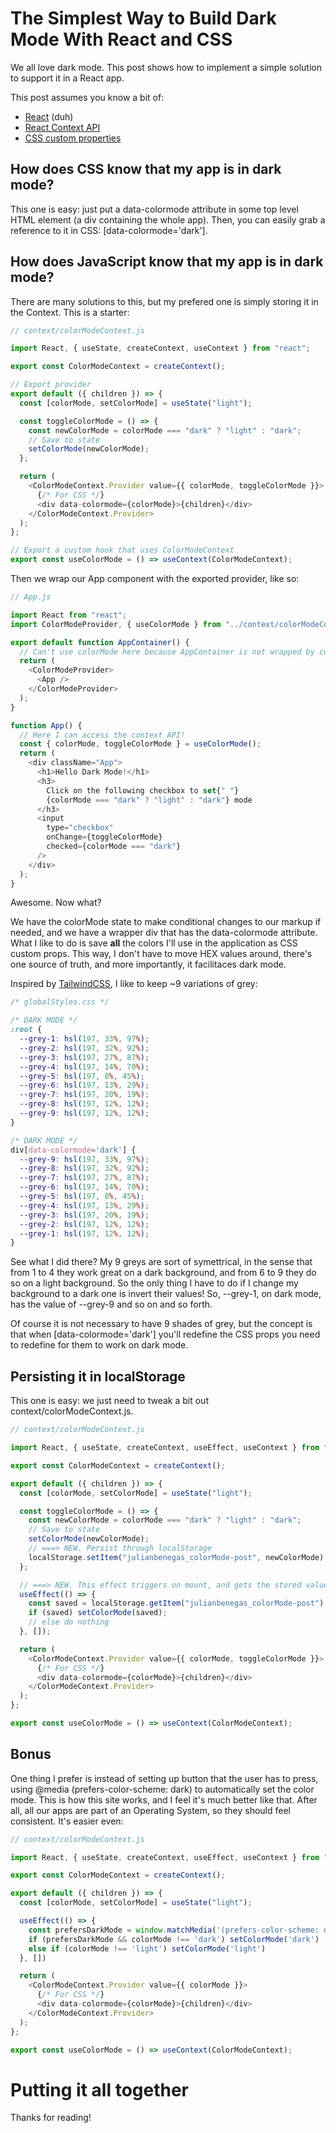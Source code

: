 
# The Simplest Way to Build Dark Mode With React and CSS

We all love dark mode. This post shows how to implement a simple solution to support it in a React app.

This post assumes you know a bit of:

- [React](https://reactjs.org/) (duh)
- [React Context API](https://reactjs.org/docs/context.html)
- [CSS custom properties](https://developer.mozilla.org/en-US/docs/Web/CSS/--*)

## How does CSS know that my app is in dark mode?

This one is easy: just put a <ic>data-colormode</ic> attribute in some top level HTML element (a div containing the whole app). Then, you can easily grab a reference to it in CSS: <ic>[data-colormode='dark']</ic>.

## How does JavaScript know that my app is in dark mode?

There are many solutions to this, but my prefered one is simply storing it in the Context. This is a starter:

```javascript
// context/colorModeContext.js

import React, { useState, createContext, useContext } from "react";

export const ColorModeContext = createContext();

// Export provider
export default ({ children }) => {
  const [colorMode, setColorMode] = useState("light");

  const toggleColorMode = () => {
    const newColorMode = colorMode === "dark" ? "light" : "dark";
    // Save to state
    setColorMode(newColorMode);
  };

  return (
    <ColorModeContext.Provider value={{ colorMode, toggleColorMode }}>
      {/* For CSS */}
      <div data-colormode={colorMode}>{children}</div>
    </ColorModeContext.Provider>
  );
};

// Export a custom hook that uses ColorModeContext
export const useColorMode = () => useContext(ColorModeContext);

```

Then we wrap our App component with the exported provider, like so:

```javascript
// App.js

import React from "react";
import ColorModeProvider, { useColorMode } from "../context/colorModeContext";

export default function AppContainer() {
  // Can't use colorMode here because AppContainer is not wrapped by context
  return (
    <ColorModeProvider>
      <App />
    </ColorModeProvider>
  );
}

function App() {
  // Here I can access the context API!
  const { colorMode, toggleColorMode } = useColorMode();
  return (
    <div className="App">
      <h1>Hello Dark Mode!</h1>
      <h3>
        Click on the following checkbox to set{" "}
        {colorMode === "dark" ? "light" : "dark"} mode
      </h3>
      <input
        type="checkbox"
        onChange={toggleColorMode}
        checked={colorMode === "dark"}
      />
    </div>
  );
}
```

Awesome. Now what?

We have the <ic>colorMode</ic> state to make conditional changes to our markup if needed, and we have a wrapper div that has the <ic>data-colormode</ic> attribute. What I like to do is save <b>all</b> the colors I'll use in the application as CSS custom props. This way, I don't have to move HEX values around, there's one source of truth, and more importantly, it facilitaces dark mode.

Inspired by [TailwindCSS](https://tailwindcss.com/), I like to keep ~9 variations of grey:

```CSS
/* globalStyles.css */

/* DARK MODE */
:root {
  --grey-1: hsl(197, 33%, 97%);
  --grey-2: hsl(197, 32%, 92%);
  --grey-3: hsl(197, 27%, 87%);
  --grey-4: hsl(197, 14%, 70%);
  --grey-5: hsl(197, 8%, 45%);
  --grey-6: hsl(197, 13%, 29%);
  --grey-7: hsl(197, 20%, 19%);
  --grey-8: hsl(197, 12%, 12%);
  --grey-9: hsl(197, 12%, 12%);
}

/* DARK MODE */
div[data-colormode='dark'] {
  --grey-9: hsl(197, 33%, 97%);
  --grey-8: hsl(197, 32%, 92%);
  --grey-7: hsl(197, 27%, 87%);
  --grey-6: hsl(197, 14%, 70%);
  --grey-5: hsl(197, 8%, 45%);
  --grey-4: hsl(197, 13%, 29%);
  --grey-3: hsl(197, 20%, 19%);
  --grey-2: hsl(197, 12%, 12%);
  --grey-1: hsl(197, 12%, 12%);
}
```

See what I did there? My 9 greys are sort of symettrical, in the sense that from 1 to 4 they work great on a dark background, and from 6 to 9 they do so on a light background. So the only thing I have to do if I change my background to a dark one is invert their values! So, <ic>--grey-1</ic>, on dark mode, has the value of <ic>--grey-9</ic> and so on and so forth.

Of course it is not necessary to have 9 shades of grey, but the concept is that when <ic>[data-colormode='dark']</ic> you'll redefine the CSS props you need to redefine for them to work on dark mode.

## Persisting it in localStorage

This one is easy: we just need to tweak a bit out <ic>context/colorModeContext.js</ic>.


```javascript
// context/colorModeContext.js

import React, { useState, createContext, useEffect, useContext } from "react";

export const ColorModeContext = createContext();

export default ({ children }) => {
  const [colorMode, setColorMode] = useState("light");

  const toggleColorMode = () => {
    const newColorMode = colorMode === "dark" ? "light" : "dark";
    // Save to state
    setColorMode(newColorMode);
    // ===> NEW. Persist through localStorage
    localStorage.setItem("julianbenegas_colorMode-post", newColorMode);
  };

  // ===> NEW. This effect triggers on mount, and gets the stored value
  useEffect(() => {
    const saved = localStorage.getItem("julianbenegas_colorMode-post");
    if (saved) setColorMode(saved);
    // else do nothing
  }, []);

  return (
    <ColorModeContext.Provider value={{ colorMode, toggleColorMode }}>
      {/* For CSS */}
      <div data-colormode={colorMode}>{children}</div>
    </ColorModeContext.Provider>
  );
};

export const useColorMode = () => useContext(ColorModeContext);
```

## Bonus

One thing I prefer is instead of setting up button that the user has to press, using <ic>@media (prefers-color-scheme: dark)</ic> to automatically set the color mode. This is how this site works, and I feel it's much better like that. After all, all our apps are part of an Operating System, so they should feel consistent. It's easier even:

```javascript
// context/colorModeContext.js

import React, { useState, createContext, useEffect, useContext } from "react";

export const ColorModeContext = createContext();

export default ({ children }) => {
  const [colorMode, setColorMode] = useState("light");

  useEffect(() => {
    const prefersDarkMode = window.matchMedia('(prefers-color-scheme: dark)').matches
    if (prefersDarkMode && colorMode !== 'dark') setColorMode('dark')
    else if (colorMode !== 'light') setColorMode('light')
  }, [])

  return (
    <ColorModeContext.Provider value={{ colorMode }}>
      {/* For CSS */}
      <div data-colormode={colorMode}>{children}</div>
    </ColorModeContext.Provider>
  );
};

export const useColorMode = () => useContext(ColorModeContext);
```

# Putting it all together

<codesandbox src='https://codesandbox.io/s/lively-water-07qsu' />

Thanks for reading!